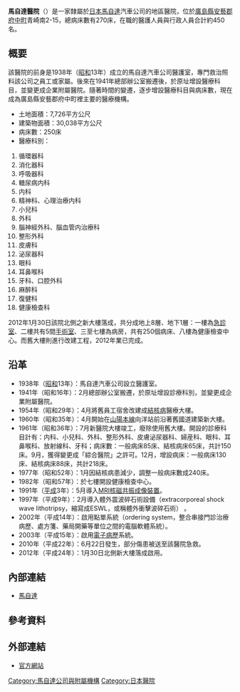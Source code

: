 {{noteTA
|T=zh-hans:马自达医院;zh-hk:萬事得醫院;zh-tw:馬自達醫院;
|1=zh-hans:马自达;zh-hk:萬事得;zh-tw:馬自達;
}}

{{Hospital Clinic Information
| name                          = 馬自達醫院
| else_name                     = マツダ病院
| logo                          = [[File:Mazda_Hospital.JPG|240px]]
| full_name                     = 
| abbreviated_name              = 
| open_date                     = 1938年（[[昭和|昭和]]13年）
| closing_date                  =
| area                          = 
| location                      = [[日本|日本]][[廣島縣|廣島縣]][[安藝郡_(廣島縣)|安藝郡]][[府中町|府中町]]青崎南2-15
| zip_code                      = 〒735-8585
| telephone_no                  = +81-(0)82-565-5000
| Division_of_medical_liability = 企業附屬醫院
| sickbed                       = 270床
| special_medical               = 
| key_people                    = 院長：奧平信義
| manager                       = [[馬自達|馬自達]]汽車公司
| num_employees                 = 約450人
| homepage                      = http://hospital.mazda.co.jp/
| footnotes                     =
| width                         = 
}}

'''馬自達醫院'''（{{lang-ja|マツダ病院}}）是一家隸屬於[[日本|日本]][[馬自達|馬自達]]汽車公司的地區醫院，位於[[廣島縣|廣島縣]][[安藝郡_(廣島縣)|安藝郡]][[府中町|府中町]]青崎南2-15，總病床數有270床，在職的醫護人員與行政人員合計約450名。

== 概要 ==
該醫院的前身是1938年（[[昭和|昭和]]13年）成立的馬自達汽車公司醫護室，專門救治照料該公司之員工或家屬。後來在1941年總部辦公室搬遷後，於原址增設醫療科目，並變更成企業附屬醫院。隨著時間的變遷，逐步增設醫療科目與病床數，現在成為廣島縣安藝郡府中町裡主要的醫療機構。
* 土地面積：7,726平方公尺
* 建築物面積：30,038平方公尺
* 病床數：250床
* 醫療科別：
# 循環器科
# 消化器科
# 呼吸器科
# 糖尿病内科
# 内科
# 精神科、心理治療内科
# 小兒科
# 外科
# 腦神經外科、腦血管内治療科
# 整形外科
# 皮膚科
# 泌尿器科
# 眼科
# 耳鼻喉科
# 牙科、口腔外科
# 麻醉科
# 復健科
# 健康檢查科

2012年1月30日該院北側之新大樓落成，共分成地上8層、地下1層：一樓為[[急症室|急診室]]、二樓共有5間[[手術室|手術室]]、三至七樓為病房，共有250個病床、八樓為健康檢查中心。而舊大樓則進行改建工程，2012年業已完成。

== 沿革 ==
* 1938年（[[昭和|昭和]]13年）：馬自達汽車公司設立醫護室。
* 1941年（昭和16年）：2月總部辦公室搬遷，於原址增設診療科別，並變更成企業附屬醫院。
* 1954年（昭和29年）：4月將舊員工宿舍改建成[[結核|結核病]]醫療大樓。
* 1960年（昭和35年）：4月開始在[[山陽本線|山陽本線]]向洋站前沿著舊國道建築新大樓。
* 1961年（昭和36年）：7月新醫院大樓竣工，廢除使用舊大樓。開設的診療科目計有：内科、小兒科、外科、整形外科、皮膚泌尿器科、婦産科、眼科、耳鼻喉科、放射線科、牙科；病床數：一般病床85床、結核病床65床，共計150床。9月，獲得變更成「綜合醫院」之許可。12月，增設病床：一般病床130床、結核病床88床，共計218床。
* 1977年（昭和52年）：1月因結核病患減少，調整一般病床數成240床。
* 1982年（昭和57年）：於七樓開設健康檢查中心。
* 1991年（[[平成|平成]]3年）：5月導入[[核磁共振成像|MRI核磁共振成像裝置]]。
* 1997年（平成9年）：2月導入體外震波碎石術設備（{{en}}extracorporeal shock wave lithotripsy，縮寫成ESWL，或稱體外衝擊波碎石術） 。
* 2002年（平成14年）：啟用點單系統（{{en}}ordering system，整合串接門診治療病歷、處方箋、藥局開藥等單位之間的電腦軟體系統）。
* 2003年（平成15年）：啟用[[電子病歷|電子病歷]]系統。
* 2010年（平成22年）：6月22日發生{{link-ja|馬自達總部連續殺人事件|マツダ本社工場連続殺傷事件}}，部分傷患被送至該醫院急救。
* 2012年（平成24年）：1月30日北側新大樓落成啟用。

== 內部連結 ==
* [[馬自達|馬自達]]

== 參考資料 ==
{{reflist}}

== 外部連結 ==
* {{ja}}[http://hospital.mazda.co.jp/ 官方網站] {{Wayback|url=http://hospital.mazda.co.jp/ |date=20210506194924 }}

[[Category:馬自達公司與附屬機構|Category:馬自達公司與附屬機構]]
[[Category:日本醫院|Category:日本醫院]]